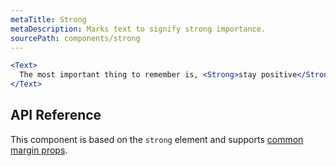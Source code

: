 ```yaml
---
metaTitle: Strong
metaDescription: Marks text to signify strong importance.
sourcePath: components/strong
---
```


```jsx live=true
<Text>
  The most important thing to remember is, <Strong>stay positive</Strong>.
</Text>
```

## API Reference

This component is based on the `strong` element and supports [common margin props](/themes/docs/theme/layout#margin-props).

<ThemesPropsTable name="strong" />
